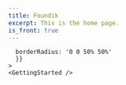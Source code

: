 ```yaml
---
title: Foundik
excerpt: This is the home page.
is_front: true
---
```


<Head name = "Foundik"/>
<Cover />

<Section 
  id="offers"
  heading="What do we offer?"
  sx={{ paddingY: 128}}
  >
  <Offers />
</Section>

<Section 
  id="pricing"
  heading="Pricing" sx={{
  bg: "muted",
  paddingY: 128
}}>
  <Pricing />
</Section>

<Section 
    id="get-started"
    heading = "Getting started"
    sx={{
      background: 'linear-gradient(180deg, #f6f6f6 40%, rgba(149,230,246,1) 100%)',
      
      borderRadius: '0 0 50% 50%'
      }}
    >
    <GettingStarted />
</Section>

<Section
  id="contact"
  heading="Contact"
  sx={{
    bg: "muted",
    paddingY: 128
  }}>
  <Contact />
</Section>

